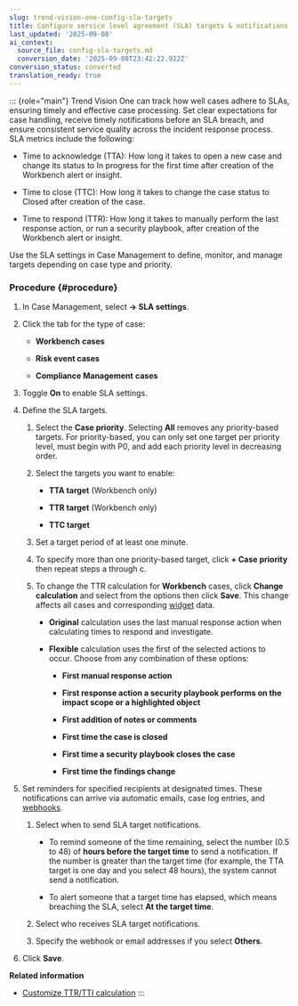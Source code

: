 ```yaml
---
slug: trend-vision-one-config-sla-targets
title: Configure service level agreement (SLA) targets & notifications
last_updated: '2025-09-08'
ai_context:
  source_file: config-sla-targets.md
  conversion_date: '2025-09-08T23:42:22.922Z'
conversion_status: converted
translation_ready: true
---
```


::: {role="main"}
Trend Vision One can track how well cases adhere to SLAs, ensuring timely and effective case processing. Set clear expectations for case handling, receive timely notifications before an SLA breach, and ensure consistent service quality across the incident response process. SLA metrics include the following:

- Time to acknowledge (TTA): How long it takes to open a new case and change its status to In progress for the first time after creation of the Workbench alert or insight.

- Time to close (TTC): How long it takes to change the case status to Closed after creation of the case.

- Time to respond (TTR): How long it takes to manually perform the last response action, or run a security playbook, after creation of the Workbench alert or insight.

Use the SLA settings in Case Management to define, monitor, and manage targets depending on case type and priority.

### Procedure {#procedure}

1.  In Case Management, select **→ SLA settings**.

2.  Click the tab for the type of case:

    - **Workbench** **cases**

    - **Risk event cases**

    - **Compliance Management** **cases**

3.  Toggle **On** to enable SLA settings.

4.  Define the SLA targets.

    1.  Select the **Case priority**. Selecting **All** removes any priority-based targets. For priority-based, you can only set one target per priority level, must begin with P0, and add each priority level in decreasing order.

    2.  Select the targets you want to enable:

        - **TTA target** (Workbench only)

        - **TTR target** (Workbench only)

        - **TTC target**

    3.  Set a target period of at least one minute.

    4.  To specify more than one priority-based target, click **+ Case priority** then repeat steps a through c.

    5.  To change the TTR calculation for **Workbench** cases, click **Change calculation** and select from the options then click **Save**. This change affects all cases and corresponding [widget](customizing-security-dashboard.mdx) data.

        - **Original** calculation uses the last manual response action when calculating times to respond and investigate.

        - **Flexible** calculation uses the first of the selected actions to occur. Choose from any combination of these options:

          - **First manual response action**

          - **First response action a security playbook performs on the impact scope or a highlighted object**

          - **First addition of notes or comments**

          - **First time the case is closed**

          - **First time a security playbook closes the case**

          - **First time the findings change**

5.  Set reminders for specified recipients at designated times. These notifications can arrive via automatic emails, case log entries, and [webhooks](managing-webhooks.mdx).

    1.  Select when to send SLA target notifications.

        - To remind someone of the time remaining, select the number (0.5 to 48) of **hours before the target time** to send a notification. If the number is greater than the target time (for example, the TTA target is one day and you select 48 hours), the system cannot send a notification.

        - To alert someone that a target time has elapsed, which means breaching the SLA, select **At the target time**.

    2.  Select who receives SLA target notifications.

    3.  Specify the webhook or email addresses if you select **Others**.

6.  Click **Save**.

**Related information**

- [Customize TTR/TTI calculation](customize-ttr-calculation.mdx)
:::
